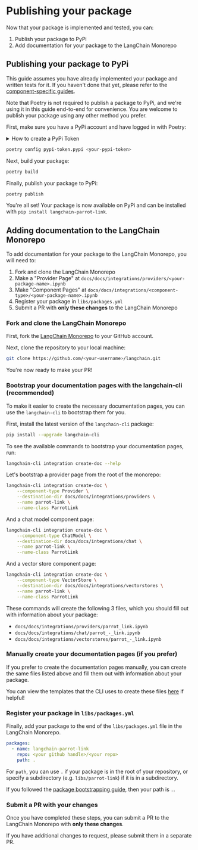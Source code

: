 # Publishing your package

Now that your package is implemented and tested, you can:

1. Publish your package to PyPi
2. Add documentation for your package to the LangChain Monorepo

## Publishing your package to PyPi

This guide assumes you have already implemented your package and written tests for it. If you haven't done that yet, please refer to the [component-specific guides](/docs/contributing/how_to/integrations/#component-specific-guides).

Note that Poetry is not required to publish a package to PyPi, and we're using it in this guide end-to-end for convenience.
You are welcome to publish your package using any other method you prefer.

First, make sure you have a PyPi account and have logged in with Poetry:

<details>
    <summary>How to create a PyPi Token</summary>

1. Go to the [PyPi website](https://pypi.org/) and create an account.
2. Verify your email address by clicking the link that PyPi emails to you.
3. Go to your account settings and click "Generate Recovery Codes" to enable 2FA. To generate an API token, you **must** have 2FA enabled currently.
4. Go to your account settings and [generate a new API token](https://pypi.org/manage/account/token/).

</details>

```bash
poetry config pypi-token.pypi <your-pypi-token>
```

Next, build your package:

```bash
poetry build
```

Finally, publish your package to PyPi:

```bash
poetry publish
```

You're all set! Your package is now available on PyPi and can be installed with `pip install langchain-parrot-link`.

## Adding documentation to the LangChain Monorepo

To add documentation for your package to the LangChain Monorepo, you will need to:

1. Fork and clone the LangChain Monorepo
2. Make a "Provider Page" at `docs/docs/integrations/providers/<your-package-name>.ipynb`
3. Make "Component Pages" at `docs/docs/integrations/<component-type>/<your-package-name>.ipynb`
4. Register your package in `libs/packages.yml`
5. Submit a PR with **only these changes** to the LangChain Monorepo

### Fork and clone the LangChain Monorepo

First, fork the [LangChain Monorepo](https://github.com/langchain-ai/langchain) to your GitHub account.

Next, clone the repository to your local machine:

```bash
git clone https://github.com/<your-username>/langchain.git
```

You're now ready to make your PR!

### Bootstrap your documentation pages with the langchain-cli (recommended)

To make it easier to create the necessary documentation pages, you can use the `langchain-cli` to bootstrap them for you.

First, install the latest version of the `langchain-cli` package:

```bash
pip install --upgrade langchain-cli
```

To see the available commands to bootstrap your documentation pages, run:

```bash
langchain-cli integration create-doc --help
```

Let's bootstrap a provider page from the root of the monorepo:

```bash
langchain-cli integration create-doc \
    --component-type Provider \
    --destination-dir docs/docs/integrations/providers \
    --name parrot-link \
    --name-class ParrotLink
```

And a chat model component page:

```bash
langchain-cli integration create-doc \
    --component-type ChatModel \
    --destination-dir docs/docs/integrations/chat \
    --name parrot-link \
    --name-class ParrotLink
```

And a vector store component page:

```bash
langchain-cli integration create-doc \
    --component-type VectorStore \
    --destination-dir docs/docs/integrations/vectorstores \
    --name parrot-link \
    --name-class ParrotLink
```

These commands will create the following 3 files, which you should fill out with information about your package:

- `docs/docs/integrations/providers/parrot_link.ipynb`
- `docs/docs/integrations/chat/parrot_-_link.ipynb`
- `docs/docs/integrations/vectorstores/parrot_-_link.ipynb`

### Manually create your documentation pages (if you prefer)

If you prefer to create the documentation pages manually, you can create the same files listed
above and fill them out with information about your package.

You can view the templates that the CLI uses to create these files [here](https://github.com/langchain-ai/langchain/tree/master/libs/cli/langchain_cli/integration_template/docs) if helpful!

### Register your package in `libs/packages.yml`

Finally, add your package to the end of the `libs/packages.yml` file in the LangChain Monorepo.

```yaml
packages:
  - name: langchain-parrot-link
    repo: <your github handle>/<your repo>
    path: .
```

For `path`, you can use `.` if your package is in the root of your repository, or specify a subdirectory (e.g. `libs/parrot-link`) if it is in a subdirectory.

If you followed the [package bootstrapping guide](../package), then your path is `.`.

### Submit a PR with your changes

Once you have completed these steps, you can submit a PR to the LangChain Monorepo with **only these changes**.

If you have additional changes to request, please submit them in a separate PR.
